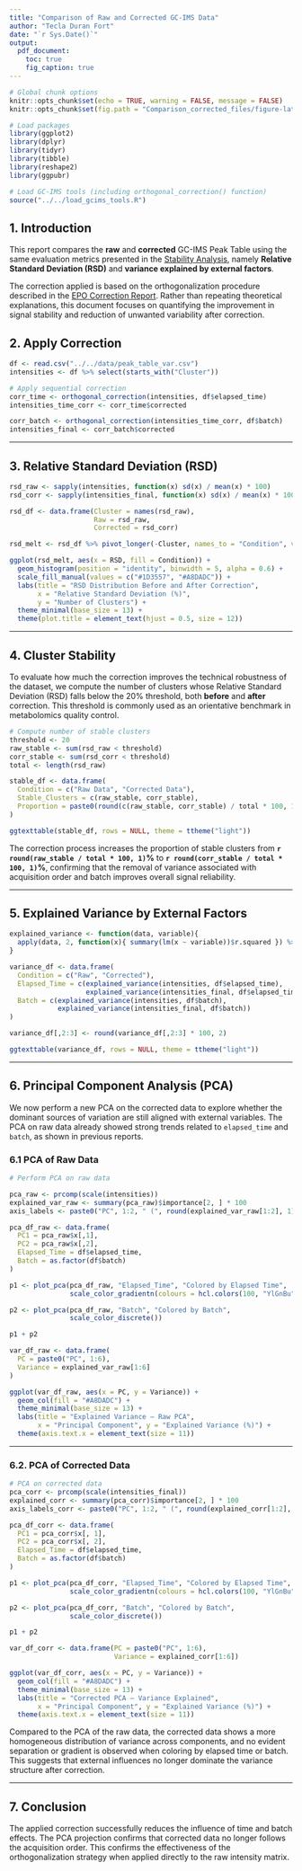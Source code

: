 ```yaml
---
title: "Comparison of Raw and Corrected GC-IMS Data"
author: "Tecla Duran Fort"
date: "`r Sys.Date()`"
output:
  pdf_document:
    toc: true
    fig_caption: true
---
```


```r
# Global chunk options
knitr::opts_chunk$set(echo = TRUE, warning = FALSE, message = FALSE)
knitr::opts_chunk$set(fig.path = "Comparison_corrected_files/figure-latex/")

# Load packages
library(ggplot2)
library(dplyr)
library(tidyr)
library(tibble)
library(reshape2)
library(ggpubr)

# Load GC-IMS tools (including orthogonal_correction() function)
source("../../load_gcims_tools.R")
```



## 1. Introduction

This report compares the **raw** and **corrected** GC-IMS Peak Table using the same evaluation metrics presented in the [Stability Analysis](https://github.com/tecladuran/gcims-workflows/blob/main/docs/stability_analysis.md), namely **Relative Standard Deviation (RSD)** and **variance explained by external factors**.

The correction applied is based on the orthogonalization procedure described in the [EPO Correction Report](https://github.com/tecladuran/gcims-workflows/blob/main/docs/epo_correction.md). Rather than repeating theoretical explanations, this document focuses on quantifying the improvement in signal stability and reduction of unwanted variability after correction.



## 2. Apply Correction

```r
df <- read.csv("../../data/peak_table_var.csv")
intensities <- df %>% select(starts_with("Cluster"))

# Apply sequential correction
corr_time <- orthogonal_correction(intensities, df$elapsed_time)
intensities_time_corr <- corr_time$corrected

corr_batch <- orthogonal_correction(intensities_time_corr, df$batch)
intensities_final <- corr_batch$corrected
```

---

## 3. Relative Standard Deviation (RSD)

```r
rsd_raw <- sapply(intensities, function(x) sd(x) / mean(x) * 100)
rsd_corr <- sapply(intensities_final, function(x) sd(x) / mean(x) * 100)

rsd_df <- data.frame(Cluster = names(rsd_raw),
                     Raw = rsd_raw,
                     Corrected = rsd_corr)

rsd_melt <- rsd_df %>% pivot_longer(-Cluster, names_to = "Condition", values_to = "RSD")

ggplot(rsd_melt, aes(x = RSD, fill = Condition)) +
  geom_histogram(position = "identity", binwidth = 5, alpha = 0.6) +
  scale_fill_manual(values = c("#1D3557", "#A8DADC")) +
  labs(title = "RSD Distribution Before and After Correction",
       x = "Relative Standard Deviation (%)",
       y = "Number of Clusters") +
  theme_minimal(base_size = 13) +
  theme(plot.title = element_text(hjust = 0.5, size = 12))
```

---



## 4. Cluster Stability 

To evaluate how much the correction improves the technical robustness of the dataset, we compute the number of clusters whose Relative Standard Deviation (RSD) falls below the 20% threshold, both **before** and **after** correction. This threshold is commonly used as an orientative benchmark in metabolomics quality control.

```r

# Compute number of stable clusters
threshold <- 20
raw_stable <- sum(rsd_raw < threshold)
corr_stable <- sum(rsd_corr < threshold)
total <- length(rsd_raw)

stable_df <- data.frame(
  Condition = c("Raw Data", "Corrected Data"),
  Stable_Clusters = c(raw_stable, corr_stable),
  Proportion = paste0(round(c(raw_stable, corr_stable) / total * 100, 1), " %")
)

ggtexttable(stable_df, rows = NULL, theme = ttheme("light"))
```

The correction process increases the proportion of stable clusters from **`r round(raw_stable / total * 100, 1)`%** to **`r round(corr_stable / total * 100, 1)`%**, confirming that the removal of variance associated with acquisition order and batch improves overall signal reliability.

---

## 5. Explained Variance by External Factors

```r
explained_variance <- function(data, variable){
  apply(data, 2, function(x){ summary(lm(x ~ variable))$r.squared }) %>% mean()
}

variance_df <- data.frame(
  Condition = c("Raw", "Corrected"),
  Elapsed_Time = c(explained_variance(intensities, df$elapsed_time),
                   explained_variance(intensities_final, df$elapsed_time)),
  Batch = c(explained_variance(intensities, df$batch),
            explained_variance(intensities_final, df$batch))
)

variance_df[,2:3] <- round(variance_df[,2:3] * 100, 2)

ggtexttable(variance_df, rows = NULL, theme = ttheme("light"))
```

---

## 6. Principal Component Analysis (PCA)

We now perform a new PCA on the corrected data to explore whether the dominant sources of variation are still aligned with external variables. The PCA on raw data already showed strong trends related to `elapsed_time` and `batch`, as shown in previous reports.

### 6.1 PCA of Raw Data 
```r
# Perform PCA on raw data

pca_raw <- prcomp(scale(intensities))
explained_var_raw <- summary(pca_raw)$importance[2, ] * 100
axis_labels <- paste0("PC", 1:2, " (", round(explained_var_raw[1:2], 1), "%)")

pca_df_raw <- data.frame(
  PC1 = pca_raw$x[,1],
  PC2 = pca_raw$x[,2],
  Elapsed_Time = df$elapsed_time,
  Batch = as.factor(df$batch)
)
```

```r
p1 <- plot_pca(pca_df_raw, "Elapsed_Time", "Colored by Elapsed Time",
               scale_color_gradientn(colours = hcl.colors(100, "YlGnBu")))

p2 <- plot_pca(pca_df_raw, "Batch", "Colored by Batch",
               scale_color_discrete())

p1 + p2
```

```r
var_df_raw <- data.frame(
  PC = paste0("PC", 1:6),
  Variance = explained_var_raw[1:6]
)

ggplot(var_df_raw, aes(x = PC, y = Variance)) +
  geom_col(fill = "#A8DADC") +
  theme_minimal(base_size = 13) +
  labs(title = "Explained Variance — Raw PCA",
       x = "Principal Component", y = "Explained Variance (%)") +
  theme(axis.text.x = element_text(size = 11))
```

---

### 6.2. PCA of Corrected Data
```r
# PCA on corrected data
pca_corr <- prcomp(scale(intensities_final))
explained_corr <- summary(pca_corr)$importance[2, ] * 100
axis_labels_corr <- paste0("PC", 1:2, " (", round(explained_corr[1:2], 1), "%)")

pca_df_corr <- data.frame(
  PC1 = pca_corr$x[, 1],
  PC2 = pca_corr$x[, 2],
  Elapsed_Time = df$elapsed_time,
  Batch = as.factor(df$batch)
)
```


```r

p1 <- plot_pca(pca_df_corr, "Elapsed_Time", "Colored by Elapsed Time",
               scale_color_gradientn(colours = hcl.colors(100, "YlGnBu")))

p2 <- plot_pca(pca_df_corr, "Batch", "Colored by Batch",
               scale_color_discrete())

p1 + p2
```

```r

var_df_corr <- data.frame(PC = paste0("PC", 1:6),
                          Variance = explained_corr[1:6])

ggplot(var_df_corr, aes(x = PC, y = Variance)) +
  geom_col(fill = "#A8DADC") +
  theme_minimal(base_size = 13) +
  labs(title = "Corrected PCA — Variance Explained",
       x = "Principal Component", y = "Explained Variance (%)") +
  theme(axis.text.x = element_text(size = 11))
```

Compared to the PCA of the raw data, the corrected data shows a more homogeneous distribution of variance across components, and no evident separation or gradient is observed when coloring by elapsed time or batch. This suggests that external influences no longer dominate the variance structure after correction.

---


## 7. Conclusion

The applied correction successfully reduces the influence of time and batch effects. The PCA projection confirms that corrected data no longer follows the acquisition order. This confirms the effectiveness of the orthogonalization strategy when applied directly to the raw intensity matrix.


